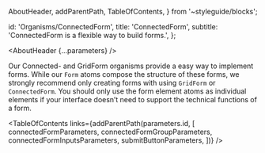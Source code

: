 
  AboutHeader,
  addParentPath,
  TableOfContents,
} from '~styleguide/blocks';


  id: 'Organisms/ConnectedForm',
  title: 'ConnectedForm',
  subtitle: 'ConnectedForm is a flexible way to build forms.',
};

<Meta title="Organisms/ConnectedForm/About" />

<AboutHeader {...parameters} />

Our Connected- and GridForm organisms provide a easy way to implement forms. While our `Form` atoms compose the structure of these forms, we strongly recommend only creating forms with using `GridForm` or `ConnectedForm`. You should only use the form element atoms as individual elements if your interface doesn’t need to support the technical functions of a form.

<TableOfContents
  links={addParentPath(parameters.id, [
    connectedFormParameters,
    connectedFormGroupParameters,
    connectedFormInputsParameters,
    submitButtonParameters,
  ])}
/>

